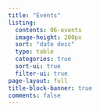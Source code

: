 ```yaml
---
title: "Events"
listing:
  contents: 06-events
  image-height: 200px
  sort: "date desc"
  type: table
  categories: true
  sort-ui: true
  filter-ui: true
page-layout: full
title-block-banner: true
comments: false
---
```


